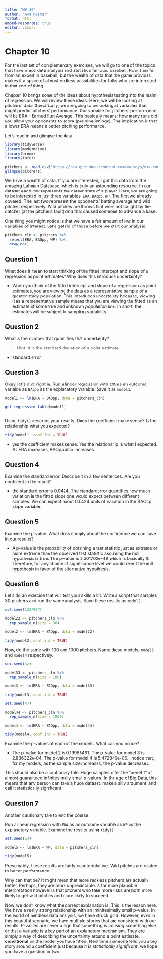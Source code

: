 ```yaml
---
title: "MD 10"
author: "Ava Foster"
format: html
embed-resources: true
editor: visual
---
```


# Chapter 10

For the last set of complementary exercises, we will go to one of the topics that have made data analysis and statistics famous: baseball. Now, I am far from an expert in baseball, but the wealth of data that the game provides makes it a space of almost endless possibilities for folks who are interested in that sort of thing.

Chapter 10 brings some of the ideas about hypothesis testing into the realm of regression. We will review these ideas. Here, we will be looking at pitchers' data. Specifically, we are going to be looking at variables that might predict pitchers' performance. Our variable for pitchers' performance will be ERA - Earned Run Average. This basically means: how many runs did you allow your opponents to score (per nine innings). The implication is that a lower ERA means a better pitching performance.

Let's read in and glimpse the data.

```r
library(tidyverse)
library(moderndive)
library(broom)
library(infer)
```

```r
pitchers <- read.csv("https://raw.githubusercontent.com/vaiseys/dav-course/main/Data/Pitching.csv")
glimpse(pitchers)
```

We have a wealth of data. If you are interested, I got this data from the amazing Lahman Database, which is truly an astounding resource. In our dataset each row represents the career stats of a player. Here, we are going to be interested in just three variables: `ERA`, `BAopp`, `WP`. The first we already covered. The last two represent the opponents' batting average and wild pitches respectively. Wild pitches are throws that were not caught by the catcher (at the pitcher's fault) *and* that caused someone to advance a base.

One thing you might notice is that we have a fair amount of `NA`s in our variables of interest. Let's get rid of those before we start our analysis.

```r
pitchers_cln <- pitchers %>% 
  select(ERA, BAOpp, WP) %>% 
  drop_na()
```

## Question 1

What does it mean to start thinking of the fitted intercept and slope of a regression as point estimates? Why does this introduce uncertainty?

-   When you think of the fitted intercept and slope of a regression as point estimates, you are viewing the data as a representative sample of a greater study population. This introduces uncertainty because, viewing it as a representative sample means that you are viewing the fitted as an estimate of some true and unknown *population line.* In short, the estimates will be subject to sampling variability.

## Question 2

What is the number that quantifies that uncertainty?

> Hint: it is the standard deviation of a point estimate.

-   standard error

## Question 3

Okay, let's dive right in. Run a linear regression with `ERA` as an outcome variable as `BAopp` as the explanatory variable. Save it as `model1`.

```r
model1 <- lm(ERA ~ BAOpp, data = pitchers_cln)

get_regression_table(model1)
  
```

Using `tidy()` describe your results. Does the coefficient make sense? Is the relationship what you expected?

```r
tidy(model1, conf.int = TRUE)
```

-   yes the coefficient makes sense. Yes the relationship is what I expected. As ERA increases, BAOpp also increases.

## Question 4

Examine the standard error. Describe it in a few sentences. Are you confident in the result?

-   the standard error is 0.0424. The standarderror quantifies how much variation in the fitted slope one would expect between different samples. We can expect about 0.0424 units of variation in the BAOpp slope variable.

## Question 5

Examine the p-value. What does it imply about the confidence we can have in our results?

-   A p-value is the probability of obtaining a test statistic just as extreme or more extreme than the observed test statistic assuming the null hypothesis is true. The p-value is 3.561703e-49 which is basically 0. Therefore, for any choice of significance level we would reject the null hypothesis in favor of the alternative hypothesis.

## Question 6

Let's do an exercise that will test your skills a bit. Write a script that samples 30 pitchers and run the same analysis. Save these results as `model2`.

```r
set.seed(1234567)

model22 <- pitchers_cln %>%
  rep_sample_n(size = 30)
```

```r
model2 <- lm(ERA ~ BAOpp, data = model22)

tidy(model2, conf.int = TRUE)
```

Now, do the same with 100 and 1000 pitchers. Name these models, `model3` and `model4` respectively.

```r
set.seed(32)

model33 <- pitchers_cln %>%
  rep_sample_n(size = 100)
```

```r
model3 <- lm(ERA ~ BAOpp, data = model33)

tidy(model3, conf.int = TRUE)
```

```r
set.seed(47)

model44 <- pitchers_cln %>%
  rep_sample_n(size = 1000)
```

```r
model4 <- lm(ERA ~ BAOpp, data = model44)

tidy(model4, conf.int = TRUE)
```

Examine the p-values of each of the models. What can you notice?

-   The p-value for model 2 is 0.19988491. The p-value for model 3 is 2.836322e-04. The p-value for model 4 is 5.472846e-06. I notice that, for my models, as the sample size increases, the p-value decreases.

This should also be a cautionary tale. Huge samples offer the "benefit" of almost guaranteed infinitesimally small p-values. In the age of Big Data, this means that any person can take a huge dataset, make a silly argument, and call it statistically significant.

## Question 7

Another cautionary tale to end the course.

Run a linear regression with `ERA` as an outcome variable as `WP` as the explanatory variable. Examine the results using `tidy()`.

```r
set.seed(14)

model5 <- lm(ERA ~ WP, data = pitchers_cln)

tidy(model5)
```

Presumably, these results are fairly counterintuitive. Wild pitches are related to better performance.

Why can that be? It might mean that more reckless pitchers are actually better. Perhaps, they are more unpredictable. A far more plausible interpretation however is that pitchers who take more risks are both more likely to get wild pitches and more likely to succeed.

Now, we don't know what the correct explanation is. This is the lesson here. We have a really strong relationship with an infinitesimally small p-value. In the world of mindless data analysis, we have struck gold. However, even in this beautiful scenario, we have multiple stories that are consistent with our results. P-values are never a sign that something is *causing* something else or that a variable is a key part of an explanatory mechanism. They are simply a way of describing the uncertainty around a point estimate, **conditional** on the model you have fitted. Next time someone tells you a big story around a coefficient just because it is *statistically significant*, we hope you have a question or two.
